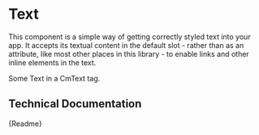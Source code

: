 

<Meta title="Components/Text" component={CmText} />

# Text

This component is a simple way of getting correctly styled text into your app.
It accepts its textual content in the default slot - rather than as an attribute, like most other places in this library - to enable links and other inline elements in the text.

<Canvas>
	<CmText>Some Text in a CmText tag.</CmText>
</Canvas>

## Technical Documentation

<Description>{Readme}</Description>
